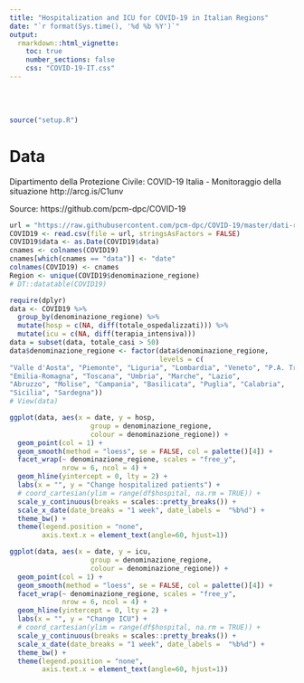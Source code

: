 ```yaml
---
title: "Hospitalization and ICU for COVID-19 in Italian Regions"
date: "`r format(Sys.time(), '%d %b %Y')`"
output: 
  rmarkdown::html_vignette:
    toc: true
    number_sections: false
    css: "COVID-19-IT.css"
---
```


<br><br>


```r
source("setup.R")
```

# Data 

Dipartimento della Protezione Civile: COVID-19 Italia - Monitoraggio della situazione http://arcg.is/C1unv

Source: https://github.com/pcm-dpc/COVID-19 

```R
url = "https://raw.githubusercontent.com/pcm-dpc/COVID-19/master/dati-regioni/dpc-covid19-ita-regioni.csv"
COVID19 <- read.csv(file = url, stringsAsFactors = FALSE)
COVID19$data <- as.Date(COVID19$data)
cnames <- colnames(COVID19)
cnames[which(cnames == "data")] <- "date"
colnames(COVID19) <- cnames
Region <- unique(COVID19$denominazione_regione)
# DT::datatable(COVID19)
```

```R
require(dplyr)
data <- COVID19 %>% 
  group_by(denominazione_regione) %>% 
  mutate(hosp = c(NA, diff(totale_ospedalizzati))) %>%
  mutate(icu = c(NA, diff(terapia_intensiva)))
data = subset(data, totale_casi > 50)
data$denominazione_regione <- factor(data$denominazione_regione,
                                     levels = c(
"Valle d'Aosta", "Piemonte", "Liguria", "Lombardia", "Veneto", "P.A. Trento", "P.A. Bolzano", "Friuli Venezia Giulia", 
"Emilia-Romagna", "Toscana", "Umbria", "Marche", "Lazio", 
"Abruzzo", "Molise", "Campania", "Basilicata", "Puglia", "Calabria", 
"Sicilia", "Sardegna"))
# View(data)
```

```R
ggplot(data, aes(x = date, y = hosp, 
                    group = denominazione_regione,
                    colour = denominazione_regione)) + 
  geom_point(col = 1) +
  geom_smooth(method = "loess", se = FALSE, col = palette()[4]) +
  facet_wrap(~ denominazione_regione, scales = "free_y",
             nrow = 6, ncol = 4) +
  geom_hline(yintercept = 0, lty = 2) +
  labs(x = "", y = "Change hospitalized patients") +
  # coord_cartesian(ylim = range(df$hospital, na.rm = TRUE)) +
  scale_y_continuous(breaks = scales::pretty_breaks()) +
  scale_x_date(date_breaks = "1 week", date_labels =  "%b%d") +
  theme_bw() +
  theme(legend.position = "none",
        axis.text.x = element_text(angle=60, hjust=1))
```

```R
ggplot(data, aes(x = date, y = icu, 
                    group = denominazione_regione,
                    colour = denominazione_regione)) + 
  geom_point(col = 1) +
  geom_smooth(method = "loess", se = FALSE, col = palette()[4]) +
  facet_wrap(~ denominazione_regione, scales = "free_y",
             nrow = 6, ncol = 4) +
  geom_hline(yintercept = 0, lty = 2) +
  labs(x = "", y = "Change ICU") +
  # coord_cartesian(ylim = range(df$hospital, na.rm = TRUE)) +
  scale_y_continuous(breaks = scales::pretty_breaks()) +
  scale_x_date(date_breaks = "1 week", date_labels =  "%b%d") +
  theme_bw() +
  theme(legend.position = "none",
        axis.text.x = element_text(angle=60, hjust=1))
```
